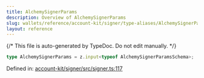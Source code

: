 ```yaml
---
title: AlchemySignerParams
description: Overview of AlchemySignerParams
slug: wallets/reference/account-kit/signer/type-aliases/AlchemySignerParams
layout: reference
---
```


{/* This file is auto-generated by TypeDoc. Do not edit manually. */}

```ts
type AlchemySignerParams = z.input<typeof AlchemySignerParamsSchema>;
```

Defined in: [account-kit/signer/src/signer.ts:117](https://github.com/alchemyplatform/aa-sdk/blob/c1a84188d03473acac2fdb49fb7cd7fdba73169b/account-kit/signer/src/signer.ts#L117)
